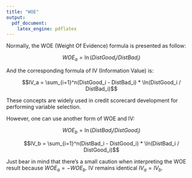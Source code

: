 ```yaml
---
title: "WOE"
output:
  pdf_document:
    latex_engine: pdflatex
---
```



Normally, the WOE (Weight Of Evidence) formula is presented as follow:

$$WOE_a = \ln(DistGood_i / DistBad_i)$$

And the corresponding formula of IV (Information Value) is:

$$IV_a = \sum_{i=1}^n(DistGood_i - DistBad_i) * \ln(DistGood_i / DistBad_i)$$

These concepts are widely used in credit scorecard development for performing
variable selection. 

However, one can use another form of WOE and IV:

$$WOE_b = \ln(DistBad_i / DistGood_i)$$

$$IV_b = \sum_{i=1}^n(DistBad_i - DistGood_i) * \ln(DistBad_i / DistGood_i)$$

Just bear in mind that there's a small caution when interpreting the WOE result 
because $WOE_a = -WOE_b$. IV remains identical $IV_a = IV_b$.
